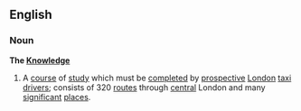 ==English==
===Noun===
{{wikipedia}}
'''The [[Knowledge]]'''
#A [[course]] of [[study]] which must be [[complete]]d by [[prospective]] [[London]] [[taxi]] [[driver]]s; consists of 320 [[route]]s through [[central]] London and many [[significant]] [[place]]s.